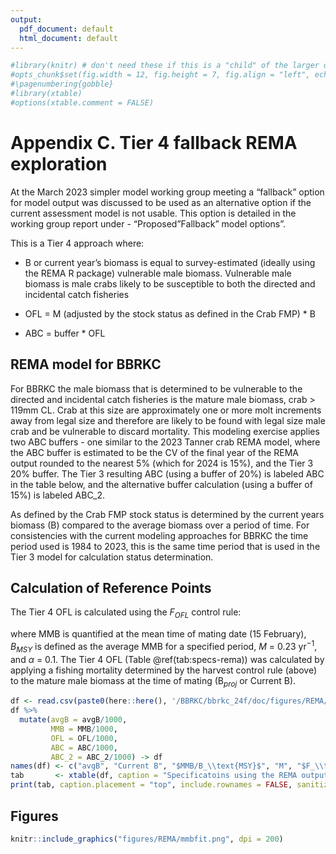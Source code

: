 ```yaml
---
output:
  pdf_document: default
  html_document: default
---
```


\pagenumbering{arabic}

```r
#library(knitr) # don't need these if this is a "child" of the larger doc
#opts_chunk$set(fig.width = 12, fig.height = 7, fig.align = "left", echo = FALSE, warning = FALSE, message = FALSE,  dpi=300)
#\pagenumbering{gobble}
#library(xtable)
#options(xtable.comment = FALSE)
```

# Appendix C. Tier 4 fallback REMA exploration {-}

At the March 2023 simpler model working group meeting a "fallback" option for model output was discussed to be used as an alternative option if the current assessment model is not usable. This option is detailed in the working group report under - "Proposed "Fallback" model options". 

This is a Tier 4 approach where:

- B or current year's biomass is equal to survey-estimated (ideally using the REMA R package) vulnerable male biomass. Vulnerable male biomass is male crabs likely to be susceptible to both the directed and incidental catch fisheries

- OFL = M (adjusted by the stock status as defined in the Crab FMP) * B

- ABC = buffer * OFL


## REMA model for BBRKC {-}
For BBRKC the male biomass that is determined to be vulnerable to the directed and incidental catch fisheries is the mature male biomass, crab > 119mm CL. Crab at this size are approximately one or more molt increments away from legal size and therefore are likely to be found with legal size male crab and be vulnerable to discard mortality.
This modeling exercise applies two ABC buffers - one similar to the 2023 Tanner crab REMA model, where the ABC buffer is estimated to be the CV of the final year of the REMA output rounded to the nearest 5% (which for 2024 is 15%), and the Tier 3 20% buffer. The Tier 3 resulting ABC (using a buffer of 20%) is labeled ABC in the table below, and the alternative buffer calculation (using a buffer of 15%) is labeled ABC_2.

As defined by the Crab FMP stock status is determined by the current years biomass (B) compared to the average biomass over a period of time. For consistencies with the current modeling approaches for BBRKC the time period used is 1984 to 2023, this is the same time period that is used in the Tier 3 model for calculation status determination.

## Calculation of Reference Points {-}

The Tier 4 OFL is calculated using the $F_{OFL}$ control rule:

\begin{equation}
F_{OFL} = 
\begin{cases}
0 & \frac{MMB}{B_{MSY}} \leq 0.25\\[10pt]
\frac{M(\frac{MMB}{B_{MSY}} - \alpha)}{1-\alpha} & 0.25 < \frac{MMB}{B_{MSY}} < 1\\[10pt]
M & MMB > B_{MSY}\\[10pt]
\end{cases}
\end{equation}

where MMB is quantified at the mean time of mating date (15 February), $B_{MSY}$ is defined as the average MMB for a specified period, $M$ = 0.23 yr$^{-1}$, and $\alpha$ = 0.1. The Tier 4 OFL (Table \@ref(tab:specs-rema)) was calculated by applying a fishing mortality determined by the harvest control rule (above) to the mature male biomass at the time of mating (B$_{proj}$ or Current B).

```r

df <- read.csv(paste0(here::here(), '/BBRKC/bbrkc_24f/doc/figures/REMA/specs_REMA.csv'))
df %>% 
  mutate(avgB = avgB/1000, 
         MMB = MMB/1000, 
         OFL = OFL/1000, 
         ABC = ABC/1000, 
         ABC_2 = ABC_2/1000) -> df
names(df) <- c("avgB", "Current B", "$MMB/B_\\text{MSY}$", "M", "$F_\\text{OFL}$", "OFL", "ABC", "ABC 2")
tab       <- xtable(df, caption = "Specificatoins using the REMA output on mature male NFMS trawl survey area-swept biomass.", label = "tab:specs-rema")
print(tab, caption.placement = "top", include.rownames = FALSE, sanitize.text.function = function(x){x}, hline.after = c(-1,0,nrow(tab)))
```

\pagebreak 
\newpage\clearpage
## Figures {-}
```r
knitr::include_graphics("figures/REMA/mmbfit.png", dpi = 200)
```